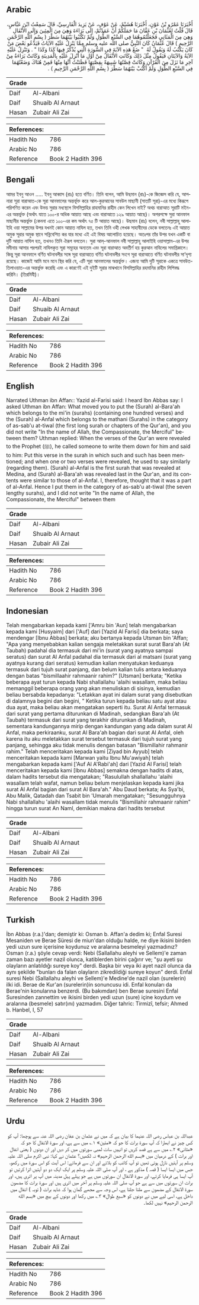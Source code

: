 ## Arabic


<div dir="rtl" lang="ar" style={{fontSize:'larger',backgroundColor:'#f8f9fa',padding:20}}>
أَخْبَرَنَا عَمْرُو بْنُ عَوْنٍ، أَخْبَرَنَا هُشَيْمٌ، عَنْ عَوْفٍ، عَنْ يَزِيدَ الْفَارِسِيِّ، قَالَ سَمِعْتُ ابْنَ عَبَّاسٍ، قَالَ قُلْتُ لِعُثْمَانَ بْنِ عَفَّانَ مَا حَمَلَكُمْ أَنْ عَمَدْتُمْ، إِلَى بَرَاءَةَ وَهِيَ مِنَ الْمِئِينَ وَإِلَى الأَنْفَالِ وَهِيَ مِنَ الْمَثَانِي فَجَعَلْتُمُوهُمَا فِي السَّبْعِ الطُّوَلِ وَلَمْ تَكْتُبُوا بَيْنَهُمَا سَطْرَ ‏(‏ بِسْمِ اللَّهِ الرَّحْمَنِ الرَّحِيمِ ‏)‏ قَالَ عُثْمَانُ كَانَ النَّبِيُّ صلى الله عليه وسلم مِمَّا يَنْزِلُ عَلَيْهِ الآيَاتُ فَيَدْعُو بَعْضَ مَنْ كَانَ يَكْتُبُ لَهُ وَيَقُولُ لَهُ ‏ "‏ ضَعْ هَذِهِ الآيَةَ فِي السُّورَةِ الَّتِي يُذْكَرُ فِيهَا كَذَا وَكَذَا ‏"‏ ‏.‏ وَتَنْزِلُ عَلَيْهِ الآيَةُ وَالآيَتَانِ فَيَقُولُ مِثْلَ ذَلِكَ وَكَانَتِ الأَنْفَالُ مِنْ أَوَّلِ مَا أُنْزِلَ عَلَيْهِ بِالْمَدِينَةِ وَكَانَتْ بَرَاءَةُ مِنْ آخِرِ مَا نَزَلَ مِنَ الْقُرْآنِ وَكَانَتْ قِصَّتُهَا شَبِيهَةً بِقِصَّتِهَا فَظَنَنْتُ أَنَّهَا مِنْهَا فَمِنْ هُنَاكَ وَضَعْتُهُمَا فِي السَّبْعِ الطُّوَلِ وَلَمْ أَكْتُبْ بَيْنَهُمَا سَطْرَ ‏(‏ بِسْمِ اللَّهِ الرَّحْمَنِ الرَّحِيمِ ‏)‏ ‏.‏
</div>
<div style={{backgroundColor:'#f8f9fa',padding:20, marginBottom: 10}}><table> <thead> <tr> <th>Grade</th> <th></th> </tr> </thead> <tbody> <tr><td>Daif</td><td>Al-Albani</td></tr><tr><td>Daif</td><td>Shuaib Al Arnaut</td></tr><tr><td>Hasan</td><td>Zubair Ali Zai</td></tr></tbody></table><table> <thead> <tr> <th>References:</th> <th></th> </tr> </thead> <tbody><tr><td>Hadith No</td><td>786</td></tr><tr><td>Arabic No</td><td>786</td></tr><tr><td>Reference</td><td>Book 2 Hadith 396</td></tr></tbody></table></div>

## Bengali


<div dir="ltr" lang="bn" style={{fontSize:'larger',backgroundColor:'#f8f9fa',padding:20}}>
আমর ইবনু আওন ..... ইবনু আব্বাস (রাঃ) হতে বর্ণিত। তিনি বলেন, আমি উছমান (রাঃ)-কে জিজ্ঞেস করি যে, আপনারা সূরা বারাআত-কে সূরা আনফালের অন্তর্ভূক্ত করে আল-কুরআনের সাবউল মাছানী (সাতটি সূরা)-এর মধ্যে কিরূপে পরিগণিত করেন এবং উভয় সুরার মধ্যস্থলে বিসমিল্লাহির রাহমানির রাহীম কেন লিখেন নাই? অথচ বারাআত সূরাটি মইন-এর অন্তর্ভুক্ত (অর্থাৎ যাতে ১০০-র অধিক আয়াত আছে এবং বারাআতে ১২৯ আয়াত আছে)। অপরপক্ষে সুরা আনফাল মাছানীর অন্তর্ভুক্ত (কেননা এতে ১০০-এর কম অর্থাৎ ৭৫ টি আয়াত আছে)। উছমান (রাঃ) বলেন, নবী সাল্লাল্লাহু আলাইহি ওয়া সাল্লামের উপর যখনই কোন আয়াত নাযিল হত, তখন তিনি ওহী লেখক সাহাবীদের ডেকে বলতেনঃ এই আয়াত অমুক সূরার অমুক স্থানে সন্নিবেশিত কর যার মধ্যে এই এই বিষয় আলোচিত হয়েছে। অতঃপর তাঁর উপর যখন একটি বা দুটি আয়াত নাযিল হত, তখনও তিনি ঐরূপ বলতেন। সুরা আল্-আনফাল নবী সাল্লাল্লাহু আলাইহি ওয়াসাল্লাম-এর উপর মদীনায় আসার পরপরই নাযিলকৃত সূরা সমূহের অন্যতম এবং সূরা বারাআত অবতীর্ণ হয় কুরআন নাযিলের সমাপ্তিকালে। কিন্তু সূরা আনফালে বর্ণিত ঘটনাবলীর সঙ্গে সূরা বারাআতে বর্ণিত ঘটনাবলীর সংগে সূরা বারাআতে বর্ণিত ঘটনাবলীর সা’দৃশ্য রয়েছে। কাজেই আমি মনে মনে স্থির করি যে, এটি সূরা আনফালের অন্তর্ভুক্ত। এজন্য আমি দুটি সূরাকে একত্রে সাবউত-তিলাওয়াত-এর অন্তর্ভুক্ত করেছি এবং এ কারণেই এই দুইটি সূরার মাঝখানে বিসমিল্লাহির রহমানির রাহীম লিপিবদ্ধ করিনি। (তিরমিযী)।
</div>
<div style={{backgroundColor:'#f8f9fa',padding:20, marginBottom: 10}}><table> <thead> <tr> <th>Grade</th> <th></th> </tr> </thead> <tbody> <tr><td>Daif</td><td>Al-Albani</td></tr><tr><td>Daif</td><td>Shuaib Al Arnaut</td></tr><tr><td>Hasan</td><td>Zubair Ali Zai</td></tr></tbody></table><table> <thead> <tr> <th>References:</th> <th></th> </tr> </thead> <tbody><tr><td>Hadith No</td><td>786</td></tr><tr><td>Arabic No</td><td>786</td></tr><tr><td>Reference</td><td>Book 2 Hadith 396</td></tr></tbody></table></div>

## English


<div dir="ltr" lang="en" style={{fontSize:'larger',backgroundColor:'#f8f9fa',padding:20}}>
Narrated Uthman ibn Affan:: Yazid al-Farisi said: I heard Ibn Abbas say: I asked Uthman ibn Affan: What moved you to put the (Surah) al-Bara'ah which belongs to the mi'in (surahs) (containing one hundred verses) and the (Surah) al-Anfal which belongs to the mathani (Surahs) in the category of as-sab'u at-tiwal (the first long surah or chapters of the Qur'an), and you did not write "In the name of Allah, the Compassionate, the Merciful" between them? Uthman replied: When the verses of the Qur'an were revealed to the Prophet (ﷺ), he called someone to write them down for him and said to him: Put this verse in the surah in which such and such has been mentioned; and when one or two verses were revealed, he used to say similarly (regarding them). (Surah) al-Anfal is the first surah that was revealed at Medina, and (Surah) al-Bara'ah was revealed last in the Qur'an, and its contents were similar to those of al-Anfal. I, therefore, thought that it was a part of al-Anfal. Hence I put them in the category of as-sab'u at-tiwal (the seven lengthy surahs), and I did not write "In the name of Allah, the Compassionate, the Merciful" between them
</div>
<div style={{backgroundColor:'#f8f9fa',padding:20, marginBottom: 10}}><table> <thead> <tr> <th>Grade</th> <th></th> </tr> </thead> <tbody> <tr><td>Daif</td><td>Al-Albani</td></tr><tr><td>Daif</td><td>Shuaib Al Arnaut</td></tr><tr><td>Hasan</td><td>Zubair Ali Zai</td></tr></tbody></table><table> <thead> <tr> <th>References:</th> <th></th> </tr> </thead> <tbody><tr><td>Hadith No</td><td>786</td></tr><tr><td>Arabic No</td><td>786</td></tr><tr><td>Reference</td><td>Book 2 Hadith 396</td></tr></tbody></table></div>

## Indonesian


<div dir="ltr" lang="id" style={{fontSize:'larger',backgroundColor:'#f8f9fa',padding:20}}>
Telah mengabarkan kepada kami ['Amru bin 'Aun] telah mengabarkan kepada kami [Husyaim] dari ['Auf] dari [Yazid Al Farisi] dia berkata; saya mendengar [Ibnu Abbas] berkata; aku bertanya kepada Utsman bin 'Affan; "Apa yang menyebabkan kalian sengaja meletakkan surat surat Bara'ah (At Taubah) padahal dia termasuk dari mi'in (surat yang ayatnya sampai seratus) dan surat Al Anfal padahal dia termasuk dari al matsani (surat yang ayatnya kurang dari seratus) kemudian kalian menyatukan keduanya termasuk dari tujuh surat panjang, dan belum kalian tulis antara keduanya dengan batas "bismillaahir rahmaanir rahim?" [Utsman] berkata; "Ketika beberapa ayat turun kepada Nabi shallallahu 'alaihi wasallam, maka beliau memanggil beberapa orang yang akan menuliskan di sisinya, kemudian beliau bersabda kepadanya: "Letakkan ayat ini dalam surat yang disebutkan di dalamnya begini dan begini, " Ketika turun kepada beliau satu ayat atau dua ayat, maka beliau akan mengatakan seperti itu. Surat Al Anfal termasuk dari surat yang pertama diturunkan di Madinah, sedangkan Bara'ah (At Taubah) termasuk dari surat yang terakhir diturunkan di Madinah, sementara kandungannya mirip dengan kandungan yang ada dalam surat Al Anfal, maka perkiraanku, surat Al Bara'ah bagian dari surat Al Anfal, oleh karena itu aku meletakkan surat tersebut termasuk dari tujuh surat yang panjang, sehingga aku tidak menulis dengan batasan "Bismillahir rahmanir rahim." Telah menceritakan kepada kami [Ziyad bin Ayyub] telah menceritakan kepada kami [Marwan yaitu Ibnu Mu'awiyah] telah mengabarkan kepada kami ['Auf Al A'Rabi'ah] dari [Yazid Al Farisi] telah menceritakan kepada kami [Ibnu Abbas] semakna dengan hadits di atas, dalam hadits tersebut dia mengatakan; "Rasulullah shallallahu 'alaihi wasallam telah wafat, namun beliau belum menjelaskan kepada kami jika surat Al Anfal bagian dari surat Al Bara'ah." Abu Daud berkata; As Sya'bi, Abu Malik, Qatadah dan Tsabit bin 'Umarah mengatakan; "Sesungguhnya Nabi shallallahu 'alaihi wasallam tidak menulis "Bismillahir rahmaanir rahim" hingga turun surat An Naml, demikian makna dari hadits tersebut
</div>
<div style={{backgroundColor:'#f8f9fa',padding:20, marginBottom: 10}}><table> <thead> <tr> <th>Grade</th> <th></th> </tr> </thead> <tbody> <tr><td>Daif</td><td>Al-Albani</td></tr><tr><td>Daif</td><td>Shuaib Al Arnaut</td></tr><tr><td>Hasan</td><td>Zubair Ali Zai</td></tr></tbody></table><table> <thead> <tr> <th>References:</th> <th></th> </tr> </thead> <tbody><tr><td>Hadith No</td><td>786</td></tr><tr><td>Arabic No</td><td>786</td></tr><tr><td>Reference</td><td>Book 2 Hadith 396</td></tr></tbody></table></div>

## Turkish


<div dir="ltr" lang="tr" style={{fontSize:'larger',backgroundColor:'#f8f9fa',padding:20}}>
İbn Abbas (r.a.)'dan; demiştir ki: Osman b. Affan'a dedim ki; Enfal Suresi Mesaniden ve Berae Süresi de miun'dan olduğu halde, ne diye ikisini birden yedi uzun sure içerisine koydunuz ve aralarına besmeleyi yazmadınız? Osman (r.a.) şöyle cevap verdi: Nebi (Sallallahu aleyhi ve Sellem)'e zaman zaman bazı ayetler nazil olunca, katiblerden birini çağırır ve; "şu ayeti şu olayların anlatıldığı sureye koy" derdi. Başka bir veya iki ayet nazil olunca da aynı şekilde "bunları da falan olayların zikredildiği sureye koyun" derdi. Enfal suresi Nebi (Sallallahu aleyhi ve Sellem)'e Medine'de nazil olan (surelerin) ilki idi. Berae de Kur'an (surelerin)in sonuncusu idi. Enfal konuları da Berae'nin konularına benzerdi. (Bu bakımdan) ben Berae suresini Enfal Suresinden zannettim ve ikisini birden yedi uzun (sure) içine koydum ve aralarına (besmele) satır(ını) yazmadım. Diğer tahric: Tirmizî, tefsir; Ahmed b. Hanbel, I, 57
</div>
<div style={{backgroundColor:'#f8f9fa',padding:20, marginBottom: 10}}><table> <thead> <tr> <th>Grade</th> <th></th> </tr> </thead> <tbody> <tr><td>Daif</td><td>Al-Albani</td></tr><tr><td>Daif</td><td>Shuaib Al Arnaut</td></tr><tr><td>Hasan</td><td>Zubair Ali Zai</td></tr></tbody></table><table> <thead> <tr> <th>References:</th> <th></th> </tr> </thead> <tbody><tr><td>Hadith No</td><td>786</td></tr><tr><td>Arabic No</td><td>786</td></tr><tr><td>Reference</td><td>Book 2 Hadith 396</td></tr></tbody></table></div>

## Urdu


<div dir="rtl" lang="ur" style={{fontSize:'larger',backgroundColor:'#f8f9fa',padding:20}}>
عبداللہ بن عباس رضی اللہ عنہما کا بیان ہے کہ میں نے عثمان بن عفان رضی اللہ عنہ سے پوچھا: آپ کو کس چیز نے ابھارا کہ آپ سورۃ برات کا جو کہ «مئین» ۱؎ میں سے ہے، اور سورۃ الانفال کا جو کہ «مثانی» ۲؎ میں سے ہے قصد کریں تو انہیں سات لمبی سورتوں میں کر دیں اور ان دونوں ( یعنی انفال اور برات ) کے درمیان میں «بسم الله الرحمن الرحيم» نہ لکھیں؟ عثمان نے کہا: نبی اکرم صلی اللہ علیہ وسلم پر آیتیں نازل ہوتی تھیں تو آپ کاتب کو بلاتے اور ان سے فرماتے: اس آیت کو اس سورۃ میں رکھو، جس میں ایسا ایسا ( قصہ ) مذکور ہے ، اور آپ صلی اللہ علیہ وسلم پر ایک ایک دو دو آیتیں اترا کرتیں تو آپ ایسا ہی فرمایا کرتے، اور سورۃ الانفال ان سورتوں میں ہے جو پہلے پہل مدینہ میں آپ پر اتری ہیں، اور برات ان سورتوں میں سے ہے جو آپ صلی اللہ علیہ وسلم پر آخر میں اتری ہیں اور سورۃ برات کا مضمون سورۃ الانفال کے مضمون سے ملتا جلتا ہے، اس وجہ سے مجھے گمان ہوا کہ شاید برات ( توبہ ) انفال میں داخل ہے، اسی لیے میں نے دونوں کو «سبع طوال» ۳؎ میں رکھا اور دونوں کے بیچ میں «بسم الله الرحمن الرحيم» نہیں لکھا۔
</div>
<div style={{backgroundColor:'#f8f9fa',padding:20, marginBottom: 10}}><table> <thead> <tr> <th>Grade</th> <th></th> </tr> </thead> <tbody> <tr><td>Daif</td><td>Al-Albani</td></tr><tr><td>Daif</td><td>Shuaib Al Arnaut</td></tr><tr><td>Hasan</td><td>Zubair Ali Zai</td></tr></tbody></table><table> <thead> <tr> <th>References:</th> <th></th> </tr> </thead> <tbody><tr><td>Hadith No</td><td>786</td></tr><tr><td>Arabic No</td><td>786</td></tr><tr><td>Reference</td><td>Book 2 Hadith 396</td></tr></tbody></table></div>